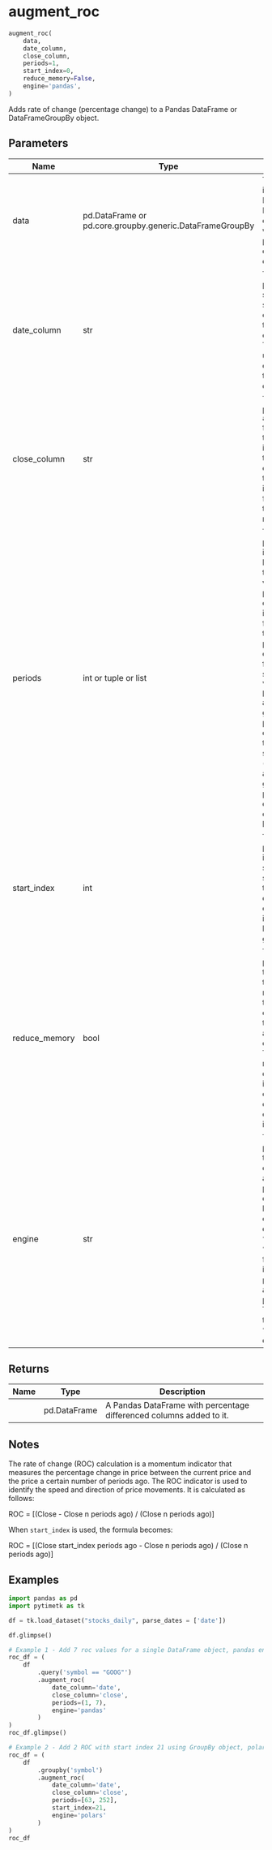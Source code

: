 # augment_roc { #pytimetk.augment_roc }

```python
augment_roc(
    data,
    date_column,
    close_column,
    periods=1,
    start_index=0,
    reduce_memory=False,
    engine='pandas',
)
```

Adds rate of change (percentage change) to a Pandas DataFrame or DataFrameGroupBy object.

## Parameters {.doc-section .doc-section-parameters}

| Name          | Type                                                     | Description                                                                                                                                                                                                                                                                                                                                                                                                                                                                                        | Default    |
|---------------|----------------------------------------------------------|----------------------------------------------------------------------------------------------------------------------------------------------------------------------------------------------------------------------------------------------------------------------------------------------------------------------------------------------------------------------------------------------------------------------------------------------------------------------------------------------------|------------|
| data          | pd.DataFrame or pd.core.groupby.generic.DataFrameGroupBy | The `data` parameter is the input DataFrame or DataFrameGroupBy object that you want to add percentage differenced columns to.                                                                                                                                                                                                                                                                                                                                                                     | _required_ |
| date_column   | str                                                      | The `date_column` parameter is a string that specifies the name of the column in the DataFrame that contains the dates. This column will be used to sort the data before adding the percentage differenced values.                                                                                                                                                                                                                                                                                 | _required_ |
| close_column  | str                                                      | The `close_column` parameter in the `augment_qsmomentum` function refers to the column in the input DataFrame that contains the closing prices of the financial instrument or asset for which you want to calculate the momentum.                                                                                                                                                                                                                                                                  | _required_ |
| periods       | int or tuple or list                                     | The `periods` parameter is an integer, tuple, or list that specifies the periods to shift values when percentage differencing.  - If it is an integer, the function will add that number of percentage differences   values for each column specified in the `value_column` parameter.  - If it is a tuple, it will generate percentage differences from the first to the second   value (inclusive).  - If it is a list, it will generate percentage differences based on the values in the list. | `1`        |
| start_index   | int                                                      | The `start_index` parameter is an integer that specifies the starting index for the percentage difference calculation. Default is 0 which is the last element in the group.                                                                                                                                                                                                                                                                                                                        | `0`        |
| reduce_memory | bool                                                     | The `reduce_memory` parameter is used to specify whether to reduce the memory usage of the DataFrame by converting int, float to smaller bytes and str to categorical data. This reduces memory for large data but may impact resolution of float and will change str to categorical. Default is True.                                                                                                                                                                                             | `False`    |
| engine        | str                                                      | The `engine` parameter is used to specify the engine to use for augmenting percentage differences. It can be either "pandas" or "polars".  - The default value is "pandas".  - When "polars", the function will internally use the `polars` library for augmenting percentage diffs. This can be faster than using "pandas" for large datasets.                                                                                                                                                    | `'pandas'` |

## Returns {.doc-section .doc-section-returns}

| Name   | Type         | Description                                                         |
|--------|--------------|---------------------------------------------------------------------|
|        | pd.DataFrame | A Pandas DataFrame with percentage differenced columns added to it. |

## Notes {.doc-section .doc-section-notes}

The rate of change (ROC) calculation is a momentum indicator that measures the percentage change in price between the current price and the price a certain number of periods ago. The ROC indicator is used to identify the speed and direction of price movements. It is calculated as follows:

ROC = [(Close - Close n periods ago) / (Close n periods ago)]

When `start_index` is used, the formula becomes:

ROC = [(Close start_index periods ago - Close n periods ago) / (Close n periods ago)]

## Examples {.doc-section .doc-section-examples}

```python
import pandas as pd
import pytimetk as tk

df = tk.load_dataset("stocks_daily", parse_dates = ['date'])

df.glimpse()
```

```python
# Example 1 - Add 7 roc values for a single DataFrame object, pandas engine
roc_df = (
    df
        .query('symbol == "GOOG"')
        .augment_roc(
            date_column='date',
            close_column='close',
            periods=(1, 7),
            engine='pandas'
        )
)
roc_df.glimpse()
```

```python
# Example 2 - Add 2 ROC with start index 21 using GroupBy object, polars engine
roc_df = (
    df
        .groupby('symbol')
        .augment_roc(
            date_column='date',
            close_column='close',
            periods=[63, 252],
            start_index=21,
            engine='polars'
        )
)
roc_df
```